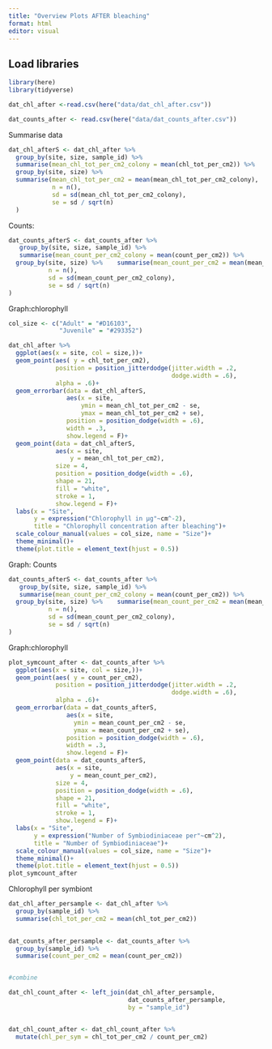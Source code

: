 ```yaml
---
title: "Overview Plots AFTER bleaching"
format: html
editor: visual
---
```


## Load libraries

```r
library(here)
library(tidyverse)
```

```r
dat_chl_after <-read.csv(here("data/dat_chl_after.csv"))

dat_counts_after <- read.csv(here("data/dat_counts_after.csv"))
```

Summarise data

```r
dat_chl_afterS <- dat_chl_after %>% 
  group_by(site, size, sample_id) %>% 
  summarise(mean_chl_tot_per_cm2_colony = mean(chl_tot_per_cm2)) %>% 
  group_by(site, size) %>% 
  summarise(mean_chl_tot_per_cm2 = mean(mean_chl_tot_per_cm2_colony),
            n = n(),
            sd = sd(mean_chl_tot_per_cm2_colony),
            se = sd / sqrt(n)
  )
```

Counts:

```r
dat_counts_afterS <- dat_counts_after %>% 
   group_by(site, size, sample_id) %>% 
   summarise(mean_count_per_cm2_colony = mean(count_per_cm2)) %>% 
  group_by(site, size) %>%    summarise(mean_count_per_cm2 = mean(mean_count_per_cm2_colony),
           n = n(),
           sd = sd(mean_count_per_cm2_colony),
           se = sd / sqrt(n)
)
```

Graph:chlorophyll

```r

col_size <- c("Adult" = "#D16103",
              "Juvenile" = "#293352")

dat_chl_after %>% 
  ggplot(aes(x = site, col = size,))+
  geom_point(aes( y = chl_tot_per_cm2), 
             position = position_jitterdodge(jitter.width = .2, 
                                             dodge.width = .6),
             alpha = .6)+
  geom_errorbar(data = dat_chl_afterS, 
                aes(x = site,
                    ymin = mean_chl_tot_per_cm2 - se,
                    ymax = mean_chl_tot_per_cm2 + se),
                position = position_dodge(width = .6),
                width = .3,
                show.legend = F)+
  geom_point(data = dat_chl_afterS, 
             aes(x = site, 
                 y = mean_chl_tot_per_cm2), 
             size = 4,
             position = position_dodge(width = .6), 
             shape = 21, 
             fill = "white", 
             stroke = 1, 
             show.legend = F)+
  labs(x = "Site", 
       y = expression("Chlorophyll in µg"~cm^-2), 
       title = "Chlorophyll concentration after bleaching")+
  scale_colour_manual(values = col_size, name = "Size")+
  theme_minimal()+
  theme(plot.title = element_text(hjust = 0.5))

```

Graph: Counts

```r
dat_counts_afterS <- dat_counts_after %>% 
   group_by(site, size, sample_id) %>% 
   summarise(mean_count_per_cm2_colony = mean(count_per_cm2)) %>% 
  group_by(site, size) %>%    summarise(mean_count_per_cm2 = mean(mean_count_per_cm2_colony),
           n = n(),
           sd = sd(mean_count_per_cm2_colony),
           se = sd / sqrt(n)
)
```

Graph:chlorophyll

```r

plot_symcount_after <- dat_counts_after %>% 
  ggplot(aes(x = site, col = size,))+
  geom_point(aes( y = count_per_cm2), 
             position = position_jitterdodge(jitter.width = .2, 
                                             dodge.width = .6),
             alpha = .6)+
  geom_errorbar(data = dat_counts_afterS, 
                aes(x = site,
                  ymin = mean_count_per_cm2 - se,
                  ymax = mean_count_per_cm2 + se),
                position = position_dodge(width = .6),
                width = .3,
                show.legend = F)+
  geom_point(data = dat_counts_afterS, 
             aes(x = site, 
                 y = mean_count_per_cm2), 
             size = 4,
             position = position_dodge(width = .6), 
             shape = 21, 
             fill = "white", 
             stroke = 1, 
             show.legend = F)+
  labs(x = "Site", 
       y = expression("Number of Symbiodiniaceae per"~cm^2), 
       title = "Number of Symbiodiniaceae")+
  scale_colour_manual(values = col_size, name = "Size")+
  theme_minimal()+
  theme(plot.title = element_text(hjust = 0.5))
plot_symcount_after
```

Chlorophyll per symbiont

```r

dat_chl_after_persample <- dat_chl_after %>% 
  group_by(sample_id) %>% 
  summarise(chl_tot_per_cm2 = mean(chl_tot_per_cm2))
  

dat_counts_after_persample <- dat_counts_after %>% 
  group_by(sample_id) %>% 
  summarise(count_per_cm2 = mean(count_per_cm2))


#combine

dat_chl_count_after <- left_join(dat_chl_after_persample,
                                 dat_counts_after_persample,
                                 by = "sample_id")


dat_chl_count_after <- dat_chl_count_after %>% 
  mutate(chl_per_sym = chl_tot_per_cm2 / count_per_cm2)
```
